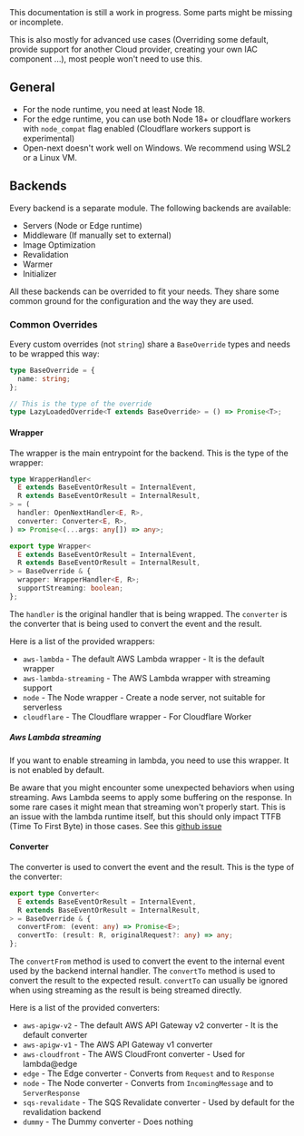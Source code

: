 
<Callout>
  This documentation is still a work in progress. Some parts might be missing or incomplete.

This is also mostly for advanced use cases (Overriding some default, provide support for another Cloud provider, creating your own IAC component ...), most people won't need to use this.

</Callout>

## General

- For the node runtime, you need at least Node 18.
- For the edge runtime, you can use both Node 18+ or cloudflare workers with `node_compat` flag enabled (Cloudflare workers support is experimental)
- Open-next doesn't work well on Windows. We recommend using WSL2 or a Linux VM.

## Backends

Every backend is a separate module. The following backends are available:

- Servers (Node or Edge runtime)
- Middleware (If manually set to external)
- Image Optimization
- Revalidation
- Warmer
- Initializer

All these backends can be overrided to fit your needs. They share some common ground for the configuration and the way they are used.

### Common Overrides

Every custom overrides (not `string`) share a `BaseOverride` types and needs to be wrapped this way:

```typescript
type BaseOverride = {
  name: string;
};

// This is the type of the override
type LazyLoadedOverride<T extends BaseOverride> = () => Promise<T>;
```

#### Wrapper

The wrapper is the main entrypoint for the backend. This is the type of the wrapper:

```typescript
type WrapperHandler<
  E extends BaseEventOrResult = InternalEvent,
  R extends BaseEventOrResult = InternalResult,
> = (
  handler: OpenNextHandler<E, R>,
  converter: Converter<E, R>,
) => Promise<(...args: any[]) => any>;

export type Wrapper<
  E extends BaseEventOrResult = InternalEvent,
  R extends BaseEventOrResult = InternalResult,
> = BaseOverride & {
  wrapper: WrapperHandler<E, R>;
  supportStreaming: boolean;
};
```

The `handler` is the original handler that is being wrapped. The `converter` is the converter that is being used to convert the event and the result.

Here is a list of the provided wrappers:

- `aws-lambda` - The default AWS Lambda wrapper - It is the default wrapper
- `aws-lambda-streaming` - The AWS Lambda wrapper with streaming support
- `node` - The Node wrapper - Create a node server, not suitable for serverless
- `cloudflare` - The Cloudflare wrapper - For Cloudflare Worker

##### Aws Lambda streaming

If you want to enable streaming in lambda, you need to use this wrapper. It is not enabled by default.

Be aware that you might encounter some unexpected behaviors when using streaming. Aws Lambda seems to apply some buffering on the response. In some rare cases it might mean that streaming won't properly start. This is an issue with the lambda runtime itself, but this should only impact TTFB (Time To First Byte) in those cases. See this [github issue](https://github.com/aws/aws-lambda-nodejs-runtime-interface-client/issues/94)

#### Converter

The converter is used to convert the event and the result. This is the type of the converter:

```typescript
export type Converter<
  E extends BaseEventOrResult = InternalEvent,
  R extends BaseEventOrResult = InternalResult,
> = BaseOverride & {
  convertFrom: (event: any) => Promise<E>;
  convertTo: (result: R, originalRequest?: any) => any;
};
```

The `convertFrom` method is used to convert the event to the internal event used by the backend internal handler. The `convertTo` method is used to convert the result to the expected result.
`convertTo` can usually be ignored when using streaming as the result is being streamed directly.

Here is a list of the provided converters:

- `aws-apigw-v2` - The default AWS API Gateway v2 converter - It is the default converter
- `aws-apigw-v1` - The AWS API Gateway v1 converter
- `aws-cloudfront` - The AWS CloudFront converter - Used for lambda@edge
- `edge` - The Edge converter - Converts from `Request` and to `Response`
- `node` - The Node converter - Converts from `IncomingMessage` and to `ServerResponse`
- `sqs-revalidate` - The SQS Revalidate converter - Used by default for the revalidation backend
- `dummy` - The Dummy converter - Does nothing
